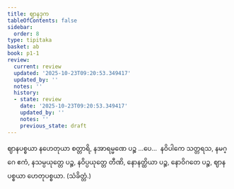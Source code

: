 ```yaml
---
title: ဈာနဒုက
tableOfContents: false
sidebar:
  order: 8
type: tipitaka
basket: ab
book: p1-1
review:
  current: review
  updated: '2025-10-23T09:20:53.349417'
  updated_by: ''
  notes: ''
  history:
  - state: review
    date: '2025-10-23T09:20:53.349417'
    updated_by: ''
    notes: ''
    previous_state: draft
---
```



<ReviewStatus review={frontmatter.review} showDetails={true} />

<HypothesisAnnotation frontmatter={frontmatter} />

<DynamicBreadcrumb />

<Division number="175" book="p1-1" e="ch" v="36" p="53">

<Paragraph number="612" book="p1-1">
ဈာနပစ္စယာ နဟေတုယာ စတ္တာရိ, နအာရမ္မဏေ ပဉ္စ …ပေ…  နဝိပါကေ သတ္တရသ, နမဂ္ဂေ ဧကံ, နသမ္ပယုတ္တေ ပဉ္စ, နဝိပ္ပယုတ္တေ တီဏိ, နောနတ္ထိယာ ပဉ္စ, နောဝိဂတေ ပဉ္စ, ဈာနပစ္စယာ ဟေတုပစ္စယာ. (သံခိတ္တံ.)
</Paragraph>
</Division>